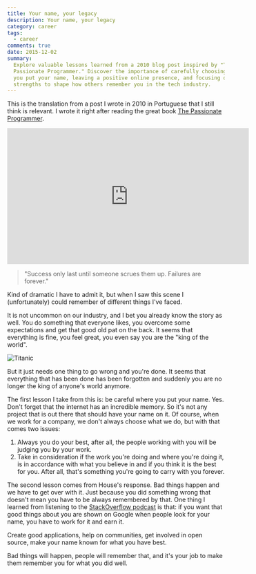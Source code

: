 ```yaml
---
title: Your name, your legacy
description: Your name, your legacy
category: career
tags:
  - career
comments: true
date: 2015-12-02
summary:
  Explore valuable lessons learned from a 2010 blog post inspired by "The
  Passionate Programmer." Discover the importance of carefully choosing where
  you put your name, leaving a positive online presence, and focusing on your
  strengths to shape how others remember you in the tech industry.
---
```


This is the translation from a post I wrote in 2010 in Portuguese that I still
think is relevant. I wrote it right after reading the great book
[The Passionate Programmer](https://pragprog.com/titles/cfcar2/the-passionate-programmer-2nd-edition/).

<iframe
	width="560"
	height="315"
	src="https://www.youtube.com/embed/26DTsHQ42SM"
	title="YouTube video player"
	frameBorder="0"
	allow="accelerometer; autoplay; clipboard-write; encrypted-media; gyroscope; picture-in-picture; web-share"
	allowFullScreen
></iframe>

<p>

> "Success only last until someone scrues them up. Failures are forever."

</p>

Kind of dramatic I have to admit it, but when I saw this scene I (unfortunately)
could remember of different things I've faced.

It is not uncommon on our industry, and I bet you already know the story as
well. You do something that everyone likes, you overcome some expectations and
get that good old pat on the back. It seems that everything is fine, you feel
great, you even say you are the "king of the world".

![Titanic](titanic_dicaprio_thumb.jpg)

But it just needs one thing to go wrong and you're done. It seems that
everything that has been done has been forgotten and suddenly you are no longer
the king of anyone's world anymore.

The first lesson I take from this is: be careful where you put your name. Yes.
Don't forget that the internet has an incredible memory. So it's not any project
that is out there that should have your name on it. Of course, when we work for
a company, we don't always choose what we do, but with that comes two issues:

1.  Always you do your best, after all, the people working with you will be
    judging you by your work.
2.  Take in consideration if the work you're doing and where you're doing it, is
    in accordance with what you believe in and if you think it is the best for
    you. After all, that's something you're going to carry with you forever.

The second lesson comes from House's response. Bad things happen and we have to
get over with it. Just because you did something wrong that doesn't mean you
have to be always remembered by that. One thing I learned from listening to the
[StackOverflow podcast](https://stackoverflow.blog/podcast/) is that: if you
want that good things about you are shown on Google when people look for your
name, you have to work for it and earn it.

Create good applications, help on communities, get involved in open source, make
your name known for what you have best.

Bad things will happen, people will remember that, and it's your job to make
them remember you for what you did well.
